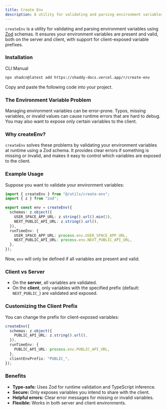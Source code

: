 ```yaml
---
title: Create Env
description: A utility for validating and parsing environment variables using Zod schemas.
---
```


`createEnv` is a utility for validating and parsing environment variables using [Zod](https://zod.dev/) schemas. It ensures your environment variables are present and valid, both on the server and client, with support for client-exposed variable prefixes.

### Installation

<CodeTabs>

<TabsList>
  <TabsTrigger value="cli">CLI</TabsTrigger>
  <TabsTrigger value="manual">Manual</TabsTrigger>
</TabsList>

<TabsContent value="cli">

```bash
npx shadcn@latest add https://shaddy-docs.vercel.app/r/create-env
```

</TabsContent>

<TabsContent value="manual">

<Steps>
  <Step>Copy and paste the following code into your project.</Step>
  <ComponentSource name="create-env" shouldExpanded={true} />
</Steps>

</TabsContent>

</CodeTabs>

### The Environment Variable Problem

Managing environment variables can be error-prone. Typos, missing variables, or invalid values can cause runtime errors that are hard to debug. You may also want to expose only certain variables to the client.

### Why createEnv?

`createEnv` solves these problems by validating your environment variables at runtime using a Zod schema. It provides clear errors if something is missing or invalid, and makes it easy to control which variables are exposed to the client.

### Example Usage

Suppose you want to validate your environment variables:

```ts
import { createEnv } from "@/utils/create-env";
import { z } from "zod";

export const env = createEnv({
  schemas: z.object({
    USER_SPACE_APP_URL: z.string().url().min(1),
    NEXT_PUBLIC_API_URL: z.string().url(),
  }),
  runTimeEnv: {
    USER_SPACE_APP_URL: process.env.USER_SPACE_APP_URL,
    NEXT_PUBLIC_API_URL: process.env.NEXT_PUBLIC_API_URL,
  },
});
```

Now, `env` will only be defined if all variables are present and valid.

### Client vs Server

- On the **server**, all variables are validated.
- On the **client**, only variables with the specified prefix (default: `NEXT_PUBLIC_`) are validated and exposed.

### Customizing the Client Prefix

You can change the prefix for client-exposed variables:

```ts
createEnv({
  schemas: z.object({
    PUBLIC_API_URL: z.string().url(),
  }),
  runTimeEnv: {
    PUBLIC_API_URL: process.env.PUBLIC_API_URL,
  },
  clientEnvPrefix: "PUBLIC_",
});
```

### Benefits

- **Type-safe:** Uses Zod for runtime validation and TypeScript inference.
- **Secure:** Only exposes variables you intend to share with the client.
- **Helpful errors:** Clear error messages for missing or invalid variables.
- **Flexible:** Works in both server and client environments.
